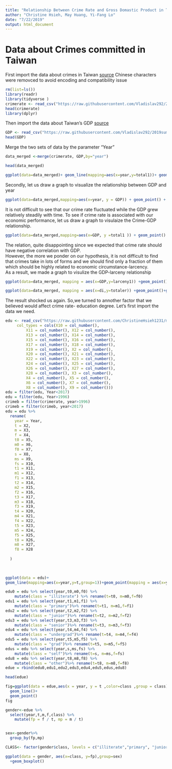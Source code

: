 ---
title: "Relationship Between Crime Rate and Gross Domastic Product in Taiwan"
author: "Christine Hsieh, May Huang, Yi-Fang Lo"
date: "7/22/2019"
output: html_document
---
# Data about Crimes committed in Taiwan
First import the data about crimes in Taiwan
[source]()
Chinese characters were removced to avoid encoding and compatibility issue

```{r warning=FALSE,message=FALSE} 
rm(list=ls())
library(readr)
library(tidyverse )
crimerate <- read_csv("https://raw.githubusercontent.com/Vladislav292/2019summer-datasciece/master/vands.csv")
head(crimerate)
library(dplyr)
```
Then import the data about Taiwan's GDP
[source]()
```{r warning=FALSE,message=FALSE}
GDP <- read_csv("https://raw.githubusercontent.com/Vladislav292/2019summer-datasciece/master/GDP.csv", )
head(GDP)
```

Merge the two sets of data by the parameter "Year"
```{r warning=FALSE,message=FALSE}
data_merged <-merge(crimerate, GDP,by="year")

head(data_merged)
```

```{r}
ggplot(data=data_merged)+ geom_line(mapping=aes(x=year,y=total1))+ geom_point(mapping = aes(x=year,y=total1))
```

 Secondly, let us draw a graph to visualize the relationship between GDP and year
 
```{r}
ggplot(data=data_merged,mapping=aes(x=year, y = GDP)) + geom_point() + geom_line()
```

It is not difficult to see that our crime rate fluctuated while the GDP grew relatively steadily with time.
To see if crime rate is associated with our economic performance, let us draw a graph to visulaize the Crime-GDP relationship.

```{r}
ggplot(data=data_merged,mapping=aes(x=GDP, y =total1 )) + geom_point() + geom_smooth()
```

The relation, quite disappointing since we expected that crime rate should have negative correlation with GDP. <br/>
However, the more we ponder on our hypothesis, it is not difficult to find that crimes take in lots of forms and we should find only a fraction of them which should be highly related to economic circumstance-larcency. <br/>
As a result, we made a graph to visulize the GDP-larceny relationship
```{r}
ggplot(data=data_merged, mapping = aes(x=GDP,y=larceny1)) +geom_point()+geom_smooth()
```
```{r}
ggplot(data=data_merged, mapping = aes(x=di,y=totaler)) +geom_point()+geom_smooth()
```

The result shocked us again. So,we turned to annother factor that we believed would affect crime rate- education degree.
Let's first import the data we need.
```{r}
edu <- read_csv("https://raw.githubusercontent.com/ChristineHsieh1231/mii/master/Educational%20Attainment.csv", 
     col_types = cols(X10 = col_number(), 
         X11 = col_number(), X12 = col_number(), 
         X13 = col_number(), X14 = col_number(), 
         X15 = col_number(), X16 = col_number(), 
         X17 = col_number(), X18 = col_number(), 
         X19 = col_number(), X2 = col_number(), 
         X20 = col_number(), X21 = col_number(), 
         X22 = col_number(), X23 = col_number(), 
         X24 = col_number(), X25 = col_number(), 
         X26 = col_number(), X27 = col_number(), 
         X28 = col_number(), X3 = col_number(), 
         X4 = col_number(), X5 = col_number(), 
         X6 = col_number(), X7 = col_number(), 
         X8 = col_number(), X9 = col_number()))
edu = filter(edu, Year<2017)
edu = filter(edu, Year>1996)
crimeb = filter(crimerate, year>1996)
crimeb = filter(crimeb, year<2017)
edu = edu %>%
  rename(
    year = Year,
    t = X2,
    m = X3,
    f = X4,
    t0 = X5,
    m0 = X6,
    f0 = X7,
    s = X8,
    ms = X9,
    fs = X10,
    t1 = X11,
    m1 = X12,
    f1 = X13,
    t2 = X14,
    m2 = X15,
    f2 = X16,
    t3 = X17, 
    m3 = X18,
    f3 = X19,
    t4 = X20,
    m4 = X21,
    f4 = X22,
    t5 = X23,
    m5 = X24,
    f5 = X25,
    t8 = X26,
    m8 = X27,
    f8 = X28
    
  )
    
   
```

```{r}
ggplot(data = edu)+
geom_line(mapping=aes(x=year,y=t,group=1))+geom_point(mapping = aes(x=year,y=t))
```



```{r}
edu0 = edu %>% select(year,t0,m0,f0) %>% 
    mutate(class = "illiterate") %>% rename(t=t0, m=m0,f=f0)
edu1 = edu %>% select(year,t1,m1,f1) %>%
    mutate(class = "primary")%>% rename(t=t1, m=m1,f=f1)
edu2 = edu %>% select(year,t2,m2,f2) %>%
    mutate(class = "junior")%>% rename(t=t2, m=m2,f=f2)
edu3 = edu %>% select(year,t3,m3,f3) %>%
    mutate(class = "senior")%>% rename(t=t3, m=m3,f=f3)
edu4 = edu %>% select(year,t4,m4,f4) %>%
    mutate(class = "undergrad")%>% rename(t=t4, m=m4,f=f4)
edu5 = edu %>% select(year,t5,m5,f5) %>%
    mutate(class = "grad")%>% rename(t=t5, m=m5,f=f5)
edus = edu %>% select(year,s,ms,fs) %>%
    mutate(class = "self")%>% rename(t=s, m=ms,f=fs)
edu8 = edu %>% select(year,t8,m8,f8) %>%
    mutate(class = "other")%>% rename(t=t8, m=m8,f=f8)
edue = rbind(edu0,edu1,edu2,edu3,edu4,edu5,edus,edu8)

head(edue)

```

```{r}
fig=ggplot(data = edue,aes(x = year, y = t ,color=class ,group = class)) +
  geom_line()+
  geom_point()
fig
```
```{r}

gender<-edue %>%
  select(year,t,m,f,class) %>% 
    mutate(fp = f / t, mp = m / t)


sex<-gender%>%
  group_by(fp,mp)

CLASS<- factor(gender$class, levels = c("illiterate","primary", "junior", "	senior", "undergrad", "grad","self","other" ), ordered = TRUE )

```




```{r}
ggplot(data = gender, aes(x=class, y=fp),group=sex) 
  +geom_boxplot()
```
